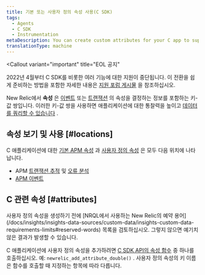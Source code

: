 ```yaml
---
title: 기본 또는 사용자 정의 속성 사용(C SDK)
tags:
  - Agents
  - C SDK
  - Instrumentation
metaDescription: You can create custom attributes for your C app to supplement the New Relic event data that automatically includes default APM attributes.
translationType: machine
---
```


<Callout
  variant="important"
  title="EOL 공지"
>
  2022년 4월부터 C SDK를 비롯한 여러 기능에 대한 지원이 중단됩니다. 이 전환을 쉽게 준비하는 방법을 포함한 자세한 내용은 [지원 포럼 게시물](https://discuss.newrelic.com/t/q1-bulk-eol-announcement-fy23/181744) 을 참조하십시오.
</Callout>

New Relic에서 **속성** 은 [이벤트](/docs/accounts-partnerships/getting-started-new-relic/glossary#event) 또는 [트랜잭션](/docs/accounts-partnerships/getting-started-new-relic/glossary#transaction) 의 속성을 결정하는 정보를 포함하는 키-값 쌍입니다. 이러한 키-값 쌍을 사용하면 애플리케이션에 대한 통찰력을 높이고 [데이터를 쿼리할 수 있습니다](/docs/query-your-data/explore-query-data/query-builder/introduction-query-builder) .

## 속성 보기 및 사용 [#locations]

C 애플리케이션에 대한 [기본 APM 속성](/docs/insights/new-relic-insights/decorating-events/apm-default-attributes-insights#transaction-event) 과 [사용자 정의 속성](/docs/agents/manage-apm-agents/agent-data/collect-custom-attributes) 은 모두 다음 위치에 나타납니다.

* APM [트랜잭션 추적](/docs/apm/transactions/transaction-traces/introduction-transaction-traces) 및 [오류 분석](/docs/apm/applications-menu/error-analytics/introduction-error-analytics)
* [APM 이벤트](/docs/insights/explore-data/attributes/apm-default-attributes-insights)

## C 관련 속성 [#attributes]

<Callout variant="important">
  사용자 정의 속성을 생성하기 전에 [NRQL에서 사용하는 New Relic의 예약 용어](/docs/insights/insights-data-sources/custom-data/insights-custom-data-requirements-limits#reserved-words) 목록을 검토하십시오. 그렇지 않으면 예기치 않은 결과가 발생할 수 있습니다.
</Callout>

C 애플리케이션에 사용자 정의 속성을 추가하려면 [C SDK API의 속성 함수](https://newrelic.github.io/c-sdk/libnewrelic_8h.html#abfe6f64a8eec7d60d8588f8969781d34) 중 하나를 호출하십시오. 예: `newrelic_add_attribute_double()` . 사용자 정의 속성의 키 이름은 함수를 호출할 때 지정하는 항목에 따라 다릅니다.